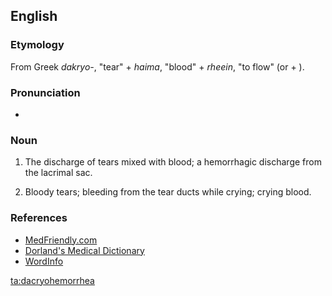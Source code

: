 ==English==

===Etymology===
From Greek ''dakryo-'', "tear" + ''haima'', "blood" + ''rheein'', "to flow" (or {{prefix|dacry}} {{term|-o-|lang=en}} + {{term|hemorrhea|lang=en}}).

===Pronunciation===
* {{a|UK}} {{IPA|/ˌdækɹɪəʊheməˈɹɪə/}}

===Noun===
{{en-noun|-}}

# {{context|symptom|lang=en}} The discharge of tears mixed with blood; a hemorrhagic discharge from the lacrimal sac.
# Bloody tears; bleeding from the tear ducts while crying; crying blood.

===References===
* [http://www.medfriendly.com/dacryohemorrhea.html MedFriendly.com]
* [http://www.mercksource.com/pp/us/cns/cns_hl_dorlands.jspzQzpgzEzzSzppdocszSzuszSzcommonzSzdorlandszSzdorlandzSzdmd_d_01zPzhtm Dorland's Medical Dictionary]
* [http://www.wordinfo.info/words/index/info/view_unit/613/3/?spage=1&letter=D WordInfo]

[[ta:dacryohemorrhea]]